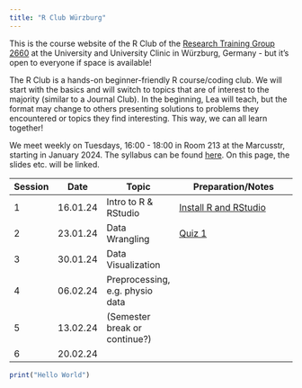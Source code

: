 ```yaml
---
title: "R Club Würzburg"
---
```


This is the course website of the R Club of the [Research Training Group 2660](https://www.uni-wuerzburg.de/grk2660/news/) at the University and University Clinic in Würzburg, Germany - but it's open to everyone if space is available!

The R Club is a hands-on beginner-friendly R course/coding club. We will start with the basics and will switch to topics that are of interest to the majority (similar to a Journal Club). In the beginning, Lea will teach, but the format may change to others presenting solutions to problems they encountered or topics they find interesting. This way, we can all learn together!

We meet weekly on Tuesdays, 16:00 - 18:00 in Room 213 at the Marcusstr, starting in January 2024. The syllabus can be found [here](https://docs.google.com/document/d/1ZJPsgPMPv_2EYwyGL7kv9Mb846iilznj3cuKNvwuINc/edit#heading=h.9xs7fuefba6l). On this page, the slides etc. will be linked.

| Session | Date     | Topic                           | Preparation/Notes                                                               |
|---------|----------|---------------------------------|---------------------------------------------------------------------------------|
| 1       | 16.01.24 | Intro to R & RStudio            | [Install R and RStudio](https://rstudio-education.github.io/hopr/starting.html) |
| 2       | 23.01.24 | Data Wrangling                  | [Quiz 1](Exercises/quiz1.qmd)                                                   |
| 3       | 30.01.24 | Data Visualization              |                                                                                 |
| 4       | 06.02.24 | Preprocessing, e.g. physio data |                                                                                 |
| 5       | 13.02.24 | (Semester break or continue?)   |                                                                                 |
| 6       | 20.02.24 |                                 |                                                                                 |

```r
print("Hello World")
```
